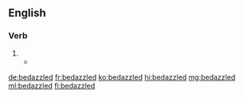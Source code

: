 ==English==

===Verb===
{{head|en|verb form}}

# {{en-past of|bedazzle}}
#* {{quote-web
|date=2013-04-10
|year=
|first=
|last=
|author=Allyssa Lee
|authorlink=
|title='Dancing With the Stars' results recap: Party's over
|site=Los Angeles Times
|url=http://www.latimes.com/entertainment/tv/showtracker/la-et-st-dancing-with-the-stars-results-recap-20130409,0,6429673.story
|archiveorg=
|accessdate=
|passage=… a “DWTS”-sanctioned '''bedazzled''' microphone for her performance.
}}

[[de:bedazzled]]
[[fr:bedazzled]]
[[ko:bedazzled]]
[[hi:bedazzled]]
[[mg:bedazzled]]
[[ml:bedazzled]]
[[fi:bedazzled]]